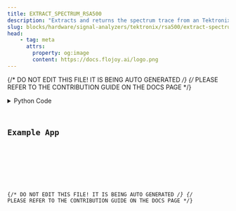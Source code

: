 ```yaml
---
title: EXTRACT_SPECTRUM_RSA500
description: "Extracts and returns the spectrum trace from an Tektronix RSA."
slug: blocks/hardware/signal-analyzers/tektronix/rsa500/extract-spectrum-rsa500
head:
    - tag: meta
      attrs:
        property: og:image
        content: https://docs.flojoy.ai/logo.png
---
```


{/* DO NOT EDIT THIS FILE! IT IS BEING AUTO GENERATED */}
{/* PLEASE REFER TO THE CONTRIBUTION GUIDE ON THE DOCS PAGE */}


<DownloadStudioBanner />
<PythonDocsDisplay docstring={block_data["docstring"]} />
<details>
<summary>Python Code</summary>



<Code code={pythonCode} lang="py" wrap theme="dracula" />

[Find this Flojoy Block on GitHub](https://github.com/flojoy-ai/blocks/blob/main/blocks/HARDWARE/SIGNAL_ANALYZERS/TEKTRONIX/RSA500/EXTRACT_SPECTRUM_RSA500/EXTRACT_SPECTRUM_RSA500.py)

</details>

## Example App


<GetHelpWidget />


<AppDisplay app={app} blockName="EXTRACT_SPECTRUM_RSA500" client:visible />


<Example />

{/* DO NOT EDIT THIS FILE! IT IS BEING AUTO GENERATED */}
{/* PLEASE REFER TO THE CONTRIBUTION GUIDE ON THE DOCS PAGE */}
